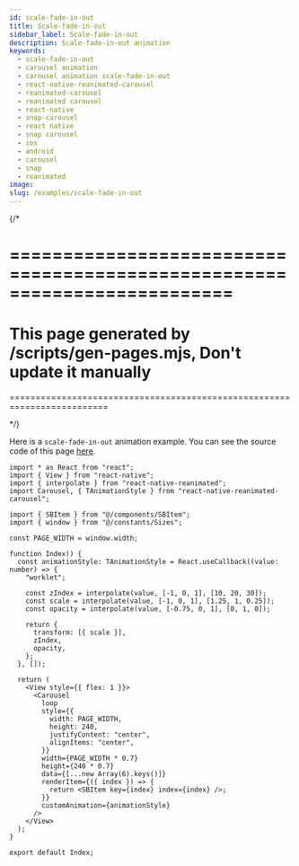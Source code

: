 ```yaml
---
id: scale-fade-in-out
title: Scale-fade-in-out
sidebar_label: Scale-fade-in-out
description: Scale-fade-in-out animation
keywords:
  - scale-fade-in-out
  - carousel animation
  - carousel animation scale-fade-in-out
  - react-native-reanimated-carousel
  - reanimated-carousel
  - reanimated carousel
  - react-native
  - snap-carousel
  - react native
  - snap carousel
  - ios
  - android
  - carousel
  - snap
  - reanimated
image:
slug: /examples/scale-fade-in-out
---
```


{/* 

=========================================================================
=========================================================================
This page generated by /scripts/gen-pages.mjs, Don't update it manually 
=========================================================================
=========================================================================

*/}

Here is a `scale-fade-in-out` animation example. You can see the source code of this page [here](https://github.com/dohooo/react-native-reanimated-carousel/blob/main/example/app/src/pages/scale-fade-in-out/index.tsx).


<Page page='scale-fade-in-out' />

```tsx copy
import * as React from "react";
import { View } from "react-native";
import { interpolate } from "react-native-reanimated";
import Carousel, { TAnimationStyle } from "react-native-reanimated-carousel";

import { SBItem } from "@/components/SBItem";
import { window } from "@/constants/Sizes";

const PAGE_WIDTH = window.width;

function Index() {
  const animationStyle: TAnimationStyle = React.useCallback((value: number) => {
    "worklet";

    const zIndex = interpolate(value, [-1, 0, 1], [10, 20, 30]);
    const scale = interpolate(value, [-1, 0, 1], [1.25, 1, 0.25]);
    const opacity = interpolate(value, [-0.75, 0, 1], [0, 1, 0]);

    return {
      transform: [{ scale }],
      zIndex,
      opacity,
    };
  }, []);

  return (
    <View style={{ flex: 1 }}>
      <Carousel
        loop
        style={{
          width: PAGE_WIDTH,
          height: 240,
          justifyContent: "center",
          alignItems: "center",
        }}
        width={PAGE_WIDTH * 0.7}
        height={240 * 0.7}
        data={[...new Array(6).keys()]}
        renderItem={({ index }) => {
          return <SBItem key={index} index={index} />;
        }}
        customAnimation={animationStyle}
      />
    </View>
  );
}

export default Index;

```